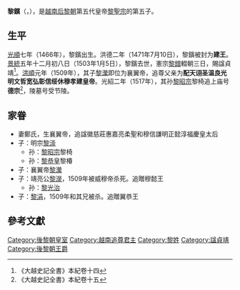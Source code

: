 '''黎鑌'''（{{vie|v='''Lê Tân'''|hn=黎鑌}}，{{bd|1466年||1503年|1月5日|CatIdx=L黎}}），是[[越南|越南]][[后黎朝|后黎朝]]第五代皇帝[[黎聖宗|黎聖宗]]的第五子。

==生平==
[[光順|光順]]七年（1466年），黎鑌出生。洪德二年（1471年7月10日），黎鑌被封为'''建王'''。[[景統|景統]]五年十二月初八日（1503年1月5日），黎鑌去世，憲宗[[黎鏳|黎鏳]]輟朝三日，賜諡貞靖<ref>《大越史記全書》本紀卷十四</ref>。[[洪順|洪順]]元年（1509年），其子[[黎瀠|黎瀠]]即位为襄翼帝，追尊父亲为'''配天诩圣温良光明文哲宽弘彰信绥休穆孝建皇帝'''。光紹二年（1517年），其孙[[黎昭宗|黎昭宗]]黎椅追上庙号'''德宗'''<ref>《大越史記全書》本紀卷十五</ref>，陵墓号受节陵。

==家眷==
*妻鄭氏，生襄翼帝，追諡徽慈莊惠嘉亮柔聖和穆信謙明正懿淳福慶皇太后
*子：明宗[[黎漴|黎漴]]
**孙：[[黎昭宗|黎昭宗]]黎椅
**孙：[[黎恭皇|黎恭皇]]黎椿
*子：襄翼帝[[黎瀠|黎瀠]]
*子：靖亮公[[黎濴|黎濴]]，1509年被威穆帝杀死。追贈穆懿王
**孙：[[黎光治|黎光治]]
*子：[[黎涓|黎涓]]，1509年和其兄被杀。追贈翼恭王

==參考文獻==
{{reflist}}

{{後黎朝君主}}

{{越南人物小作品}}

[[Category:後黎朝皇室|Category:後黎朝皇室]]
[[Category:越南追尊君主|Category:越南追尊君主]]
[[Category:黎姓|Category:黎姓]]
[[Category:諡貞靖|Category:諡貞靖]]
[[Category:後黎朝王爵|Category:後黎朝王爵]]